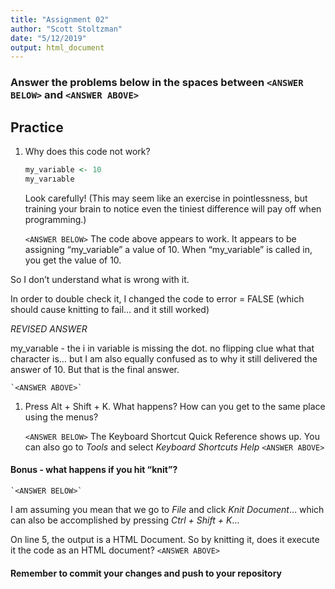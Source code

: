 ```yaml
---
title: "Assignment 02"
author: "Scott Stoltzman"
date: "5/12/2019"
output: html_document
---
```


### Answer the problems below in the spaces between `<ANSWER BELOW>` and `<ANSWER ABOVE>`

## Practice

1.  Why does this code not work?

    ```r
    my_variable <- 10
    my_varıable
    ```
    
    Look carefully! (This may seem like an exercise in pointlessness, but
    training your brain to notice even the tiniest difference will pay off
    when programming.)
    
    
    `<ANSWER BELOW>`
The code above appears to work.  It appears to be assigning "my_variable" a value of 10.  When "my_variable" is called in, you get the value of 10.

So I don't understand what is wrong with it.

In order to double check it, I changed the code to error = FALSE (which should cause knitting to fail... and it still worked)


*REVISED ANSWER*

my_varıable - the i in variable is missing the dot.  no flipping clue what that character is... but I am also equally confused as to why it still delivered the answer of 10.  But that is the final answer.

    `<ANSWER ABOVE>`
    
    
1.  Press Alt + Shift + K. What happens? How can you get to the same place
    using the menus?


    `<ANSWER BELOW>`
The Keyboard Shortcut Quick Reference shows up.  You can also go to *Tools* and select *Keyboard Shortcuts Help*
    `<ANSWER ABOVE>`



#### Bonus - what happens if you hit "knit"?

    `<ANSWER BELOW>`
I am assuming you mean that we go to *File* and click *Knit Document*... which can also be accomplished by pressing *Ctrl + Shift + K*...

On line 5, the output is a HTML Document.  So by knitting it, does it execute it the code as an HTML document?
    `<ANSWER ABOVE>`

#### Remember to commit your changes and push to your repository
